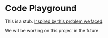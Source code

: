 # Code Playground

This is a stub. [Inspired by this problem we faced](https://www.linkedin.com/posts/yarala-hruthik-reddy_customlayouts-react-feature-activity-7152879650258489345-lLeU?utm_source=share&utm_medium=member_desktop).

We will be working on this project in the future.